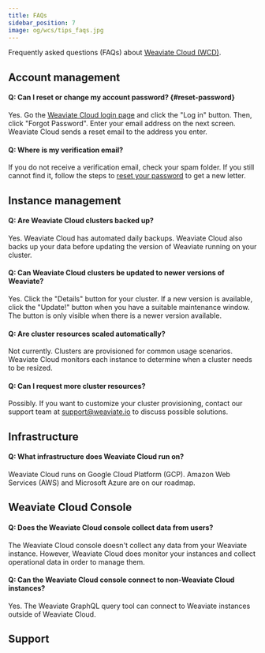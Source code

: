 ```yaml
---
title: FAQs
sidebar_position: 7
image: og/wcs/tips_faqs.jpg
---
```


Frequently asked questions (FAQs) about [Weaviate Cloud (WCD)](https://console.weaviate.cloud/).

## Account management
#### Q: Can I reset or change my account password? {#reset-password}

Yes. Go the [Weaviate Cloud login page](https://console.weaviate.cloud/) and click the "Log in" button. Then, click "Forgot Password". Enter your email address on the next screen. Weaviate Cloud sends a reset email to the address you enter.

#### Q: Where is my verification email?

If you do not receive a verification email, check your spam folder. If you still cannot find it, follow the steps to [reset your password](./faq.mdx#reset-password) to get a new letter.

## Instance management
#### Q: Are Weaviate Cloud clusters backed up?

Yes. Weaviate Cloud has automated daily backups. Weaviate Cloud also backs up your data before updating the version of Weaviate running on your cluster.

#### Q: Can Weaviate Cloud clusters be updated to newer versions of Weaviate?

Yes. Click the "Details" button for your cluster. If a new version is available, click the "Update!" button when you have a suitable maintenance window. The button is only visible when there is a newer version available.

#### Q: Are cluster resources scaled automatically?

Not currently. Clusters are provisioned for common usage scenarios. Weaviate Cloud monitors each instance to determine when a cluster needs to be resized.

#### Q: Can I request more cluster resources?

Possibly. If you want to customize your cluster provisioning, contact our support team at [support@weaviate.io](mailto:support@weaviate.io) to discuss possible solutions.

## Infrastructure

#### Q: What infrastructure does Weaviate Cloud run on?

Weaviate Cloud runs on Google Cloud Platform (GCP). Amazon Web Services (AWS) and Microsoft Azure are on our roadmap.

## Weaviate Cloud Console

#### Q: Does the Weaviate Cloud console collect data from users?

The Weaviate Cloud console doesn't collect any data from your Weaviate instance. However, Weaviate Cloud does monitor your instances and collect operational data in order to manage them.

#### Q: Can the Weaviate Cloud console connect to non-Weaviate Cloud instances?

Yes. The Weaviate GraphQL query tool can connect to Weaviate instances outside of Weaviate Cloud.

## Support


<SupportAndTrouble />
